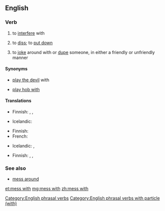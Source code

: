 ==English==

===Verb===
{{head|en|verb|head=[[mess]] [[with]]}}

# {{label|en|idiomatic}} to [[interfere]] with
#: {{usex|Don't '''mess with''' the controls. I just got everything adjusted correctly.|lang=en}}
# {{label|en|idiomatic}} to [[diss]]; to [[put down]]
#: {{usex|Hey! Quit '''messing with''' my brother.|lang=en}}
# {{label|en|idiomatic}} to [[joke]] around with or [[dupe]] someone, in either a friendly or unfriendly manner
#: {{usex|Don't worry, I'm just '''messing with''' you.|lang=en}}

====Synonyms====
* {{qualifier|obsolete}} [[play the devil]] with
* {{qualifier|UK|rustic US}} [[play hob with]]

====Translations====
{{trans-top|to interfere with}}
* Finnish: {{t|fi|touhuilla}}, {{t|fi|temppuilla}}, {{t+|fi|sählätä}}
{{trans-mid}}
* Icelandic: {{t|is|blanda sér í}}
{{trans-bottom}}

{{trans-top|to diss}}
* Finnish: {{t+|fi|parjata}}
* French: {{t+|fr|chercher}}
{{trans-mid}}
* Icelandic: {{t+|is|abbast}}, {{t+|is|abbast upp á}}
{{trans-bottom}}

{{trans-top|to joke with}}
* Finnish: {{t|fi|pelleillä}}, {{t+|fi|pilailla}}, {{t+|fi|vitsailla}}
{{trans-mid}}
{{trans-bottom}}

===See also===
* [[mess around]]

[[Category:English phrasal verbs]]
[[Category:English phrasal verbs with particle (with)]]

[[et:mess with]]
[[mg:mess with]]
[[zh:mess with]]